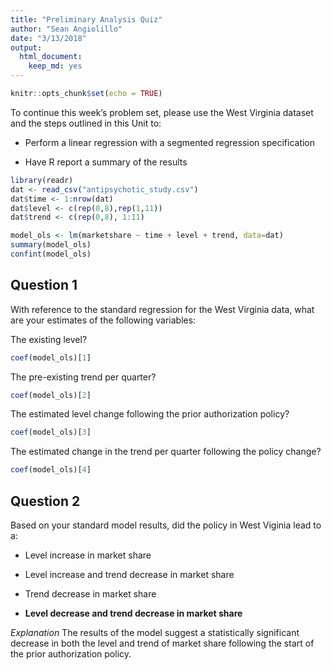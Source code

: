 ```yaml
---
title: "Preliminary Analysis Quiz"
author: "Sean Angiolillo"
date: "3/13/2018"
output: 
  html_document: 
    keep_md: yes
---
```


```r
knitr::opts_chunk$set(echo = TRUE)
```

To continue this week's problem set, please use the West Virginia dataset and the steps outlined in this Unit to:

* Perform a linear regression with a segmented regression specification

* Have R report a summary of the results

```r
library(readr)
dat <- read_csv("antipsychotic_study.csv")
dat$time <- 1:nrow(dat)
dat$level <- c(rep(0,8),rep(1,11))
dat$trend <- c(rep(0,8), 1:11)

model_ols <- lm(marketshare ~ time + level + trend, data=dat)
summary(model_ols)
confint(model_ols)
```


## Question 1

With reference to the standard regression for the West Virginia data, what are your estimates of the following variables:

The existing level?

```r
coef(model_ols)[1]
```

 The pre-existing trend per quarter?

```r
coef(model_ols)[2]
```
 
The estimated level change following the prior authorization policy?

```r
coef(model_ols)[3]
```

The estimated change in the trend per quarter following the policy change?

```r
coef(model_ols)[4]
```


## Question 2

Based on your standard model results, did the policy in West Viginia lead to a:

* Level increase in market share

* Level increase and trend decrease in market share

* Trend decrease in market share

* **Level decrease and trend decrease in market share**

*Explanation*
The results of the model suggest a statistically significant decrease in both the level and trend of market share following the start of the prior authorization policy.